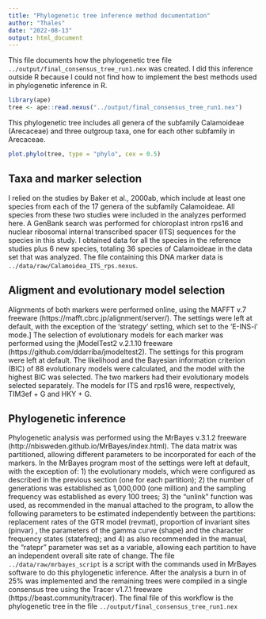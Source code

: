 ```yaml
---
title: "Phylogenetic tree inference method documentation"
author: "Thales"
date: "2022-08-13"
output: html_document
---
```


This file documents how the phylogenetic tree file `../output/final_consensus_tree_run1.nex` was created. I did this inference outside R because I could not find how to implement the best methods used in phylogenetic inference in R.

```r
library(ape)
tree <- ape::read.nexus("../output/final_consensus_tree_run1.nex")
```

This phylogenetic tree includes all genera of the subfamily Calamoideae (Arecaceae) and three outgroup taxa, one for each other subfamily in Arecaceae.

```r
plot.phylo(tree, type = "phylo", cex = 0.5)
```

## Taxa and marker selection
  I relied on the studies by Baker et al., 2000ab, which include at least one species from each of the 17 genera of the subfamily Calamoideae. All species from these two studies were included in the analyzes performed here. A GenBank search was performed for chloroplast intron rps16 and nuclear ribosomal internal transcribed spacer (ITS) sequences for the species in this study. I obtained data for all the species in the reference studies plus 6 new species, totaling 36 species of Calamoideae in the data set that was analyzed. The file containing this DNA marker data is `../data/raw/Calamoidea_ITS_rps.nexus`.


## Aligment and evolutionary model selection
  Alignments of both markers were performed online, using the MAFFT v.7 freeware (https://mafft.cbrc.jp/alignment/server/). The settings were left at default, with the exception of the 'strategy' setting, which set to the 'E-INS-i' mode.]
  The selection of evolutionary models for each marker was performed using the jModelTest2 v.2.1.10 freeware (https://github.com/ddarriba/jmodeltest2). The settings for this program were left at default. The likelihood and the Bayesian information criterion (BIC) of 88 evolutionary models were calculated, and the model with the highest BIC was
selected. The two markers had their evolutionary models selected separately. The models for ITS and rps16 were, respectively, TIM3ef + G and HKY + G.

## Phylogenetic inference
  Phylogenetic analysis was performed using the MrBayes v.3.1.2 freeware (http://nbisweden.github.io/MrBayes/index.html). The data matrix was partitioned, allowing different parameters to be incorporated for each of the markers.
In the MrBayes program most of the settings were left at default, with the exception of: 1) the evolutionary models, which were configured as described in the previous section (one for each partition); 2) the number of generations was established as 1,000,000 (one million) and the sampling frequency was established as every 100 trees; 3) the “unlink” function was used, as recommended in the manual attached to the program, to allow the following parameters to be estimated independently between the partitions: replacement rates of the GTR model (revmat), proportion of invariant sites (pinvar) , the parameters of the gamma curve (shape) and the character frequency states (statefreq); and 4) as also recommended in the manual, the “ratepr” parameter was set as a variable, allowing each partition to have an independent overall site rate of change.
  The file `../data/raw/mrbayes_script` is a script with the commands used in MrBayes software to do this phylogenetic inference.
  After the analysis a burn in of 25% was implemented and the remaining trees were compiled in a single consensus tree using the Tracer v1.7.1 freeware (https://beast.community/tracer).
  The final file of this workflow is the phylogenetic tree in the file `../output/final_consensus_tree_run1.nex`
